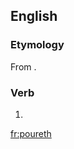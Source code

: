 ==English==

===Etymology===
From {{suffix|pour|eth|lang=en}}.

===Verb===
{{head|en|verb form}}

# {{en-archaic third-person singular of|pour}}

[[fr:poureth]]